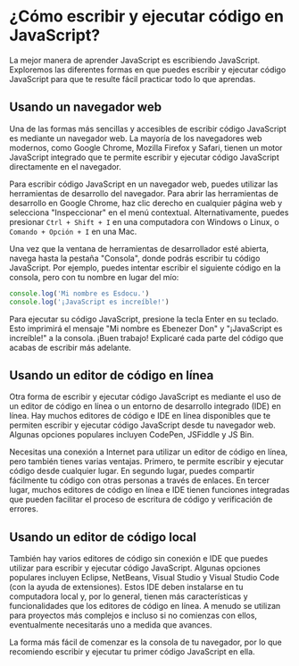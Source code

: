 # ¿Cómo escribir y ejecutar código en JavaScript?

La mejor manera de aprender JavaScript es escribiendo JavaScript. Exploremos las diferentes formas en que puedes escribir y ejecutar código JavaScript para que te resulte fácil practicar todo lo que aprendas.

## Usando un navegador web

Una de las formas más sencillas y accesibles de escribir código JavaScript es mediante un navegador web. La mayoría de los navegadores web modernos, como Google Chrome, Mozilla Firefox y Safari, tienen un motor JavaScript integrado que te permite escribir y ejecutar código JavaScript directamente en el navegador.

Para escribir código JavaScript en un navegador web, puedes utilizar las herramientas de desarrollo del navegador. Para abrir las herramientas de desarrollo en Google Chrome, haz clic derecho en cualquier página web y selecciona "Inspeccionar" en el menú contextual. Alternativamente, puedes presionar `Ctrl + Shift + I` en una computadora con Windows o Linux, o `Comando + Opción + I` en una Mac.

Una vez que la ventana de herramientas de desarrollador esté abierta, navega hasta la pestaña "Consola", donde podrás escribir tu código JavaScript. Por ejemplo, puedes intentar escribir el siguiente código en la consola, pero con tu nombre en lugar del mío:

```javascript filename="JavaScript"
console.log('Mi nombre es Esdocu.')
console.log('¡JavaScript es increíble!')
```

Para ejecutar su código JavaScript, presione la tecla Enter en su teclado. Esto imprimirá el mensaje "Mi nombre es Ebenezer Don" y "¡JavaScript es increíble!" a la consola. ¡Buen trabajo! Explicaré cada parte del código que acabas de escribir más adelante.

## Usando un editor de código en línea

Otra forma de escribir y ejecutar código JavaScript es mediante el uso de un editor de código en línea o un entorno de desarrollo integrado (IDE) en línea. Hay muchos editores de código e IDE en línea disponibles que te permiten escribir y ejecutar código JavaScript desde tu navegador web. Algunas opciones populares incluyen CodePen, JSFiddle y JS Bin.

Necesitas una conexión a Internet para utilizar un editor de código en línea, pero también tienes varias ventajas. Primero, te permite escribir y ejecutar código desde cualquier lugar. En segundo lugar, puedes compartir fácilmente tu código con otras personas a través de enlaces. En tercer lugar, muchos editores de código en línea e IDE tienen funciones integradas que pueden facilitar el proceso de escritura de código y verificación de errores.

## Usando un editor de código local

También hay varios editores de código sin conexión e IDE que puedes utilizar para escribir y ejecutar código JavaScript. Algunas opciones populares incluyen Eclipse, NetBeans, Visual Studio y Visual Studio Code (con la ayuda de extensiones). Estos IDE deben instalarse en tu computadora local y, por lo general, tienen más características y funcionalidades que los editores de código en línea. A menudo se utilizan para proyectos más complejos e incluso si no comienzas con ellos, eventualmente necesitarás uno a medida que avances.

La forma más fácil de comenzar es la consola de tu navegador, por lo que recomiendo escribir y ejecutar tu primer código JavaScript en ella.
